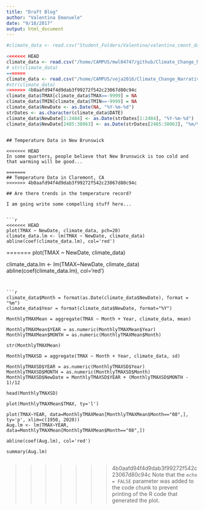 ```yaml
---
title: "Draft Blog"
author: "Valentina Emanuele"
date: "9/18/2017"
output: html_document
---
```


```r
#climate_data <- read.csv("Student_Folders/Valentina/valentina_cmont_data.csv")

<<<<<<< HEAD
climate_data <- read.csv("/home/CAMPUS/mwl04747/github/Climate_Change_Narratives/Student_Folders/Valentina/valentina_cmont_data.csv")
# str(climate_data)
=======
climate_data <- read.csv("/home/CAMPUS/veja2016/Climate_Change_Narratives/Student_Folders/Valentina/valentina_cmont_data.csv")
#str(climate_data)
>>>>>>> 4b0aafd94f4d9dab3f99272f542c23067d80c94c
climate_data$TMAX[climate_data$TMAX==-9999] = NA
climate_data$TMIN[climate_data$TMIN==-9999] = NA
climate_data$NewDate <- as.Date(NA, "%Y-%m-%d")
strDates <- as.character(climate_data$DATE)
climate_data$NewDate[1:2484] <- as.Date(strDates[1:2484], "%Y-%m-%d")
climate_data$NewDate[2485:38063] <- as.Date(strDates[2485:38063], "%m/%d/%Y")
```

```

## Temperature Data in New Brunswick

<<<<<<< HEAD
In some quarters, people believe that New Brunswick is too cold and that warming will be good...

=======
## Temperature Data in Claremont, CA
>>>>>>> 4b0aafd94f4d9dab3f99272f542c23067d80c94c

## Are there trends in the temperature record?

I am going write some compelling stuff here...


```r
<<<<<<< HEAD
plot(TMAX ~ NewDate, climate_data, pch=20)
climate_data.lm <- lm(TMAX ~ NewDate, climate_data)
abline(coef(climate_data.lm), col='red')

```



=======
plot(TMAX ~ NewDate, climate_data)

climate_data.lm <- lm(TMAX~NewDate, climate_data)
abline(coef(climate_data.lm), col='red')



```


```r

climate_data$Month = format(as.Date(climate_data$NewDate), format = "%m") 
climate_data$Year = format(climate_data$NewDate, format="%Y")

MonthlyTMAXMean = aggregate(TMAX ~ Month + Year, climate_data, mean)

MonthlyTMAXMean$YEAR = as.numeric(MonthlyTMAXMean$Year) 
MonthlyTMAXMean$MONTH = as.numeric(MonthlyTMAXMean$Month) 

str(MonthlyTMAXMean)

MonthlyTMAXSD = aggregate(TMAX ~ Month + Year, climate_data, sd)

MonthlyTMAXSD$YEAR = as.numeric(MonthlyTMAXSD$Year) 
MonthlyTMAXSD$MONTH = as.numeric(MonthlyTMAXSD$Month) 
MonthlyTMAXSD$NewDate = MonthlyTMAXSD$YEAR + (MonthlyTMAXSD$MONTH - 1)/12

head(MonthlyTMAXSD)

plot(MonthlyTMAXMean$TMAX, ty='l')

plot(TMAX~YEAR, data=MonthlyTMAXMean[MonthlyTMAXMean$Month=="08",], ty='p', xlim=c(1950, 2020)) 
Aug.lm <- lm(TMAX~YEAR, data=MonthlyTMAXMean[MonthlyTMAXMean$Month=="08",])

abline(coef(Aug.lm), col='red')

summary(Aug.lm)


```


>>>>>>> 4b0aafd94f4d9dab3f99272f542c23067d80c94c
Note that the `echo = FALSE` parameter was added to the code chunk to prevent printing of the R code that generated the plot.
